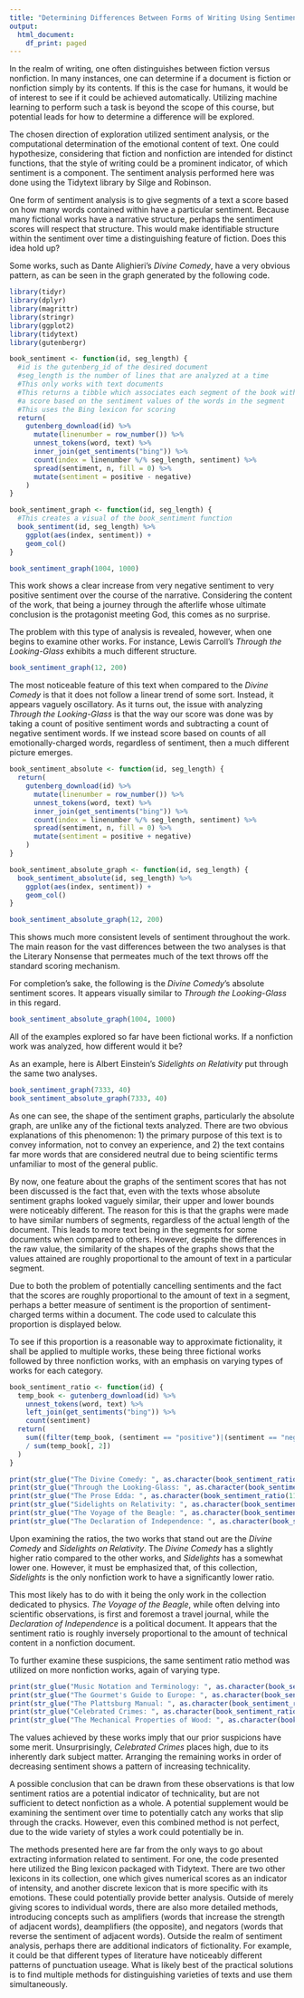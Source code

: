 ```yaml
---
title: "Determining Differences Between Forms of Writing Using Sentiment Analysis"
output:
  html_document:
    df_print: paged
---
```


In the realm of writing, one often distinguishes between fiction versus nonfiction.
In many instances, one can determine if a document is fiction or nonfiction simply
by its contents. If this is the case for humans, it would be of interest to see if
it could be achieved automatically. Utilizing machine learning to perform such a task
is beyond the scope of this course, but potential leads for how to determine a
difference will be explored.

The chosen direction of exploration utilized sentiment analysis, or the computational
determination of the emotional content of text. One could hypothesize, considering
that fiction and nonfiction are intended for distinct functions, that the style of
writing could be a prominent indicator, of which sentiment is a component. The
sentiment analysis performed here was done using the Tidytext library by
Silge and Robinson.

One form of sentiment analysis is to give segments of a text a score based on how
many words contained within have a particular sentiment. Because many fictional
works have a narrative structure, perhaps the sentiment scores will respect that
structure. This would make identifiable structure within the sentiment over time
a distinguishing feature of fiction. Does this idea hold up?

Some works, such as Dante Alighieri's _Divine Comedy_, have a very obvious pattern,
as can be seen in the graph generated by the following code.

```r
library(tidyr)
library(dplyr)
library(magrittr)
library(stringr)
library(ggplot2)
library(tidytext)
library(gutenbergr)

book_sentiment <- function(id, seg_length) {
  #id is the gutenberg_id of the desired document
  #seg_length is the number of lines that are analyzed at a time
  #This only works with text documents
  #This returns a tibble which associates each segment of the book with
  #a score based on the sentiment values of the words in the segment
  #This uses the Bing lexicon for scoring
  return(
    gutenberg_download(id) %>%
      mutate(linenumber = row_number()) %>%
      unnest_tokens(word, text) %>%
      inner_join(get_sentiments("bing")) %>%
      count(index = linenumber %/% seg_length, sentiment) %>%
      spread(sentiment, n, fill = 0) %>%
      mutate(sentiment = positive - negative)
    )
}

book_sentiment_graph <- function(id, seg_length) {
  #This creates a visual of the book_sentiment function
  book_sentiment(id, seg_length) %>%
    ggplot(aes(index, sentiment)) +
    geom_col()
}

book_sentiment_graph(1004, 1000)
```

This work shows a clear increase from very negative sentiment to very positive
sentiment over the course of the narrative. Considering the content of the
work, that being a journey through the afterlife whose ultimate conclusion is
the protagonist meeting God, this comes as no surprise.

The problem with this type of analysis is revealed, however, when one begins
to examine other works. For instance, Lewis Carroll's _Through the Looking-Glass_
exhibits a much different structure.

```r
book_sentiment_graph(12, 200)
```

The most noticeable feature of this text when compared to the _Divine Comedy_
is that it does not follow a linear trend of some sort. Instead, it appears
vaguely oscillatory. As it turns out, the issue with analyzing
_Through the Looking-Glass_ is that the way our score was done was by taking a
count of positive sentiment words and subtracting a count of negative sentiment
words. If we instead score based on counts of all emotionally-charged words,
regardless of sentiment, then a much different picture emerges.

```r
book_sentiment_absolute <- function(id, seg_length) {
  return(
    gutenberg_download(id) %>%
      mutate(linenumber = row_number()) %>%
      unnest_tokens(word, text) %>%
      inner_join(get_sentiments("bing")) %>%
      count(index = linenumber %/% seg_length, sentiment) %>%
      spread(sentiment, n, fill = 0) %>%
      mutate(sentiment = positive + negative)
    )
}

book_sentiment_absolute_graph <- function(id, seg_length) {
  book_sentiment_absolute(id, seg_length) %>%
    ggplot(aes(index, sentiment)) +
    geom_col()
}

book_sentiment_absolute_graph(12, 200)
```

This shows much more consistent levels of sentiment throughout the work. The
main reason for the vast differences between the two analyses is that the
Literary Nonsense that permeates much of the text throws off the standard
scoring mechanism.

For completion's sake, the following is the _Divine Comedy_'s absolute
sentiment scores. It appears visually similar to _Through the Looking-Glass_
in this regard.

```r
book_sentiment_absolute_graph(1004, 1000)
```

All of the examples explored so far have been fictional works. If a nonfiction
work was analyzed, how different would it be?

As an example, here is Albert Einstein's _Sidelights on Relativity_ put through
the same two analyses.

```r
book_sentiment_graph(7333, 40)
book_sentiment_absolute_graph(7333, 40)
```

As one can see, the shape of the sentiment graphs, particularly the absolute
graph, are unlike any of the fictional texts analyzed. There are two obvious
explanations of this phenomenon: 1) the primary purpose of this text is to convey
information, not to convey an experience, and 2) the text contains far more words
that are considered neutral due to being scientific terms unfamiliar to most of
the general public.

By now, one feature about the graphs of the sentiment scores that has not been
discussed is the fact that, even with the texts whose absolute sentiment graphs
looked vaguely similar, their upper and lower bounds were noticeably different.
The reason for this is that the graphs were made to have similar numbers of segments,
regardless of the actual length of the document. This leads to more text being in
the segments for some documents when compared to others. However, despite the
differences in the raw value, the similarity of the shapes of the graphs shows that
the values attained are roughly proportional to the amount of text in a
particular segment.

Due to both the problem of potentially cancelling sentiments and the fact that
the scores are roughly proportional to the amount of text in a segment, perhaps
a better measure of sentiment is the proportion of sentiment-charged terms within
a document. The code used to calculate this proportion is displayed below.

To see if this proportion is a reasonable way to approximate fictionality, it
shall be applied to multiple works, these being three fictional works followed
by three nonfiction works, with an emphasis on varying types of works for each category.

```r
book_sentiment_ratio <- function(id) {
  temp_book <- gutenberg_download(id) %>%
    unnest_tokens(word, text) %>%
    left_join(get_sentiments("bing")) %>%
    count(sentiment)
  return(
    sum((filter(temp_book, (sentiment == "positive")|(sentiment == "negative")))[, 2])
    / sum(temp_book[, 2])
  )
}

print(str_glue("The Divine Comedy: ", as.character(book_sentiment_ratio(1004))))
print(str_glue("Through the Looking-Glass: ", as.character(book_sentiment_ratio(12))))
print(str_glue("The Prose Edda: ", as.character(book_sentiment_ratio(11))))
print(str_glue("Sidelights on Relativity: ", as.character(book_sentiment_ratio(7333))))
print(str_glue("The Voyage of the Beagle: ", as.character(book_sentiment_ratio(944))))
print(str_glue("The Declaration of Independence: ", as.character(book_sentiment_ratio(1))))
```

Upon examining the ratios, the two works that stand out are the _Divine Comedy_
and _Sidelights on Relativity_. The _Divine Comedy_ has a slightly higher ratio
compared to the other works, and _Sidelights_ has a somewhat lower one. However,
it must be emphasized that, of this collection, _Sidelights_ is the only nonfiction
work to have a significantly lower ratio.

This most likely has to do with it being the only work in the collection dedicated
to physics. _The Voyage of the Beagle_, while often delving into scientific
observations, is first and foremost a travel journal, while the
_Declaration of Independence_ is a political document. It appears that the sentiment
ratio is roughly inversely proportional to the amount of technical content in a
nonfiction document.

To further examine these suspicions, the same sentiment ratio method was utilized
on more nonfiction works, again of varying type.

```r
print(str_glue("Music Notation and Terminology: ", as.character(book_sentiment_ratio(19499))))
print(str_glue("The Gourmet's Guide to Europe: ", as.character(book_sentiment_ratio(18854))))
print(str_glue("The Plattsburg Manual: ", as.character(book_sentiment_ratio(19552))))
print(str_glue("Celebrated Crimes: ", as.character(book_sentiment_ratio(2760))))
print(str_glue("The Mechanical Properties of Wood: ", as.character(book_sentiment_ratio(12299))))
```

The values achieved by these works imply that our prior suspicions have some merit.
Unsurprisingly, _Celebrated Crimes_ places high, due to its inherently dark
subject matter. Arranging the remaining works in order of decreasing sentiment
shows a pattern of increasing technicality.

A possible conclusion that can be drawn from these observations is that low
sentiment ratios are a potential indicator of technicality, but are not sufficient
to detect nonfiction as a whole. A potential supplement would be examining the
sentiment over time to potentially catch any works that slip through the cracks.
However, even this combined method is not perfect, due to the wide variety of
styles a work could potentially be in.

The methods presented here are far from the only ways to go about extracting
information related to sentiment. For one, the code presented here utilized
the Bing lexicon packaged with Tidytext. There are two other lexicons in its
collection, one which gives numerical scores as an indicator of intensity, and
another discrete lexicon that is more specific with its emotions. These could
potentially provide better analysis. Outside of merely giving scores to
individual words, there are also more detailed methods, introducing concepts
such as amplifiers (words that increase the strength of adjacent words),
deamplifiers (the opposite), and negators (words that reverse the sentiment
of adjacent words). Outside the realm of sentiment analysis, perhaps there are
additional indicators of fictionality. For example, it could be that different
types of literature have noticeably different patterns of punctuation useage.
What is likely best of the practical solutions is to find multiple methods
for distinguishing varieties of texts and use them simultaneously.